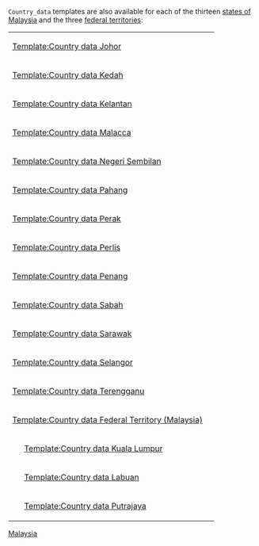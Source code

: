 {{documentation subpage}}
<tt>Country_data</tt> templates are also available for each of the thirteen [[states of Malaysia]] and the three [[Federal Territory (Malaysia)|federal territories]]:
{| style="background-color:#ecfcf4"
| [[Template:Country data Johor]] || {{flag|Johor}}
|-
| [[Template:Country data Kedah]] || {{flag|Kedah}}
|-
| [[Template:Country data Kelantan]] || {{flag|Kelantan}}
|-
| [[Template:Country data Malacca]] || {{flag|Malacca}}
|-
| [[Template:Country data Negeri Sembilan]] || {{flag|Negeri Sembilan}}
|-
| [[Template:Country data Pahang]] || {{flag|Pahang}}
|-
| [[Template:Country data Perak]] || {{flag|Perak}}
|-
| [[Template:Country data Perlis]] || {{flag|Perlis}}
|-
| [[Template:Country data Penang]] || {{flag|Penang}}
|-
| [[Template:Country data Sabah]] || {{flag|Sabah}}
|-
| [[Template:Country data Sarawak]] || {{flag|Sarawak}}
|-
| [[Template:Country data Selangor]] || {{flag|Selangor}}
|-
| [[Template:Country data Terengganu]] || {{flag|Terengganu}}
|-
| [[Template:Country data Federal Territory (Malaysia)]] || {{flag|Federal Territory (Malaysia)}}
|-
|style="padding-left:2em"| [[Template:Country data Kuala Lumpur]] || {{flag|Kuala Lumpur}}
|-
|style="padding-left:2em"| [[Template:Country data Labuan]] || {{flag|Labuan}}
|-
|style="padding-left:2em"| [[Template:Country data Putrajaya]] || {{flag|Putrajaya}}
|}<includeonly>
[[Category:Country data templates of countries|Malaysia]]
[[Category:Country data templates of  Malaysia| ]]
</includeonly>